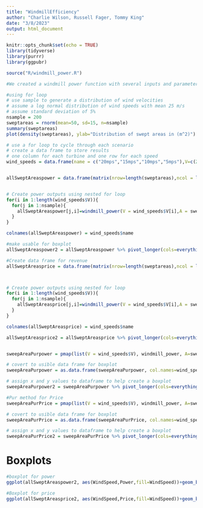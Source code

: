 ```yaml
---
title: "WindmillEfficiency"
author: "Charlie Wilson, Russell Fager, Tommy King"
date: "3/8/2023"
output: html_document
---
```


```r
knitr::opts_chunk$set(echo = TRUE)
library(tidyverse)
library(purrr)
library(ggpubr)
```



```r
source("R/windmill_power.R")

#We created a windmill power function with several inputs and parameters the generates two outputs wind power in kWh and revenue from wind power based on current market price (12 cents)

```




```r
#using for loop
# use sample to generate a distribution of wind velocities 
# assume a log normal distribution of wind speeds with mean 25 m/s
# assume standard deviation of 5%
nsample = 200
sweptareas = rnorm(mean=50, sd=15, n=nsample)
summary(sweptareas)
plot(density(sweptareas), ylab="Distribution of swept areas in (m^2)")

# use a for loop to cycle through each scenario
# create a data frame to store results 
# one column for each turbine and one row for each speed
wind_speeds = data.frame(name = c("20mps","15mps","10mps","5mps"),V=c(20,15,10,5))


allSweptAreaspower = data.frame(matrix(nrow=length(sweptareas),ncol = length(wind_speeds$name)))


# Create power outputs using nested for loop
for(i in 1:length(wind_speeds$V)){
  for(j in 1:nsample){
    allSweptAreaspower[j,i]=windmill_power(V = wind_speeds$V[i],A = sweptareas[j], hidePower = FALSE, hidePrice = TRUE)
  }
}

colnames(allSweptAreaspower) = wind_speeds$name

#make usable for boxplot
allSweptAreaspower2 = allSweptAreaspower %>% pivot_longer(cols=everything(), names_to="WindSpeed", values_to="Power")

#Create data frame for revenue
allSweptAreasprice = data.frame(matrix(nrow=length(sweptareas),ncol = length(wind_speeds$name)))



# Create power outputs using nested for loop
for(i in 1:length(wind_speeds$V)){
  for(j in 1:nsample){
    allSweptAreasprice[j,i]=windmill_power(V = wind_speeds$V[i],A = sweptareas[j], hidePower = TRUE, hidePrice = FALSE)
  }
}

colnames(allSweptAreasprice) = wind_speeds$name

allSweptAreasprice2 = allSweptAreasprice %>% pivot_longer(cols=everything(), names_to="WindSpeed", values_to="Price")


sweepAreaPurpower = pmap(list(V = wind_speeds$V), windmill_power, A=sweptareas, hidePower = FALSE, hidePrice = TRUE)

# covert to usible data frame for boxplot
sweepAreaPurpower = as.data.frame(sweepAreaPurpower, col.names=wind_speeds$name)

# assign x and y values to dataframe to help create a boxplot
sweepAreaPurpower2 = sweepAreaPurpower %>% pivot_longer(cols=everything(), names_to="WindSpeed", values_to="power")

#Pur method for Price
sweepAreaPurPrice = pmap(list(V = wind_speeds$V), windmill_power, A=sweptareas, hidePower = TRUE, hidePrice = FALSE)

# covert to usible data frame for boxplot
sweepAreaPurPrice = as.data.frame(sweepAreaPurPrice, col.names=wind_speeds$name)

# assign x and y values to dataframe to help create a boxplot
sweepAreaPurPrice2 = sweepAreaPurPrice %>% pivot_longer(cols=everything(), names_to="WindSpeed", values_to="price")

```


# Boxplots

```r

#boxplot for power
ggplot(allSweptAreaspower2, aes(WindSpeed,Power,fill=WindSpeed))+geom_boxplot()+ggtitle("Windmill Power Output") + labs( y = "Power (kWh)")

#Boxplot for price
ggplot(allSweptAreasprice2, aes(WindSpeed,Price,fill=WindSpeed))+geom_boxplot()+ggtitle("Windmill Revenue") + labs( y = "$ per second")
```

